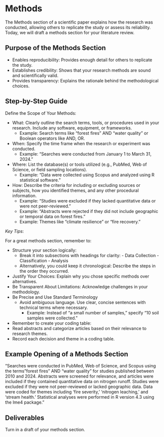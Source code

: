 # Methods 

The Methods section of a scientific paper explains how the research was conducted, allowing others to replicate the study or assess its reliability. Today, we will draft a methods section for your literature review. 

## Purpose of the Methods Section
	
- Enables reproducibility: Provides enough detail for others to replicate the study.
- Establishes credibility: Shows that your research methods are sound and scientifically valid.
- Provides transparency: Explains the rationale behind the methodological choices.

## Step-by-Step Guide

Define the Scope of Your Methods:

- What: Clearly outline the search terms, tools, or procedures used in your research. Include any software, equipment, or frameworks.
	- Example: Search terms like "forest fires" AND "water quality" or Boolean operators like AND, OR.
- When: Specify the time frame when the research or experiment was conducted.
	- Example: “Searches were conducted from January 1 to March 31, 2024.”
- Where: List the database(s) or tools utilized (e.g., PubMed, Web of Science, or field sampling locations).
	- Example: “Data were collected using Scopus and analyzed using R statistical software.”
- How: Describe the criteria for including or excluding sources or subjects, how you identified themes, and any other procedural information.
	- Example: “Studies were excluded if they lacked quantitative data or were not peer-reviewed.”
  - Example: “Abstracts were rejected if they did not include geographic or temporal data on forest fires.”
  - Example: Themes like “climate resilience” or “fire recovery.”

*Key Tips*:

For a great methods section, remember to:

- Structure your section logically:
    - Break it into subsections with headings for clarity:
    	  - Data Collection
    	  - Classification
    	  - Analysis
    - Alternatively, you could keep it chronological: Describe the steps in the order they occurred.
- Justify Your Choices: Explain why you chose specific methods over alternatives.
- Be Transparent About Limitations: Acknowledge challenges in your methodology.
- Be Precise and Use Standard Terminology
	- Avoid ambiguous language. Use clear, concise sentences with technical terms where necessary.
	  - Example: Instead of “a small number of samples,” specify “10 soil samples were collected.”
- Remember to create your coding table:
 - Read abstracts and categorize articles based on their relevance to research themes.
 - Record each decision and theme in a coding table.

## Example Opening of a Methods Section

“Searches were conducted in PubMed, Web of Science, and Scopus using the terms "forest fires" AND "water quality" for studies published between 2010 and 2024. Abstracts were screened for relevance, and articles were included if they contained quantitative data on nitrogen runoff. Studies were excluded if they were not peer-reviewed or lacked geographic data. Data were coded for themes including ‘fire severity,’ ‘nitrogen leaching,’ and ‘stream health.’ Statistical analyses were performed in R version 4.3 using the lme4 package.”

## Deliverables

Turn in a draft of your methods section. 
